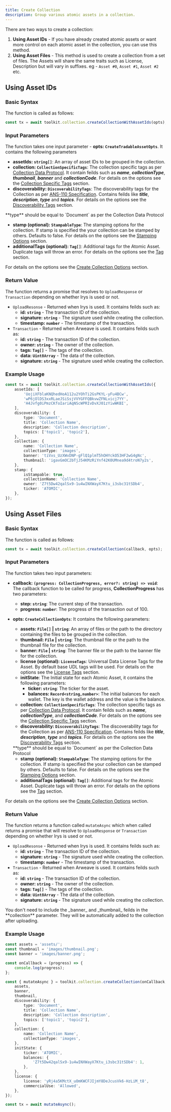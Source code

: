 ```yaml
---
title: Create Collection
description: Group various atomic assets in a collection.
---
```


There are two ways to create a collection:

1. **Using Asset IDs** - If you have already created atomic assets or want more control on each atomic asset in the collection, you can use this method.
2. **Using Asset Files** - This method is used to create a collection from a set of files. The Assets will share the same traits such as License, Description but will vary in suffixes. eg - `Asset #0`, `Asset #1`, `Asset #2` etc.

## Using Asset IDs

### Basic Syntax

The function is called as follows:

```ts
const tx = await toolkit.collection.createCollectionWithAssetIds(opts);
```

### Input Parameters

The function takes one input parameter - **opts: `CreateTradableAssetOpts`**. It contains the following parameters

-   **assetIds: `string[]`**: An array of asset IDs to be grouped in the collection.
-   **collection: `CollectionSpecificTags`**: The collection specific tags as per [Collection Data Protocol](https://specs.arweave.dev/?tx=4zqtz8-U4LNKjFU4gZ28oKkV6bTlfzJiguqjbMl9R4Q). It contain feilds such as **_name_**, **_collectionType_**, **_thumbnail_**, **_banner_** and **_collectionCode_**. For details on the options see the [Collection Specific Tags](/types-reference/tags/collection-specific) section.
-   **discoverability: `DiscoverabilityTags`**: The discoverability tags for the Collection as per [ANS-110 Specification](https://specs.arweave.dev/#/view/SYHBhGAmBo6fgAkINNoRtumOzxNB8-JFv2tPhBuNk5c). Contains feilds like **_title_**, **_description_**, **_type_** and **_topics_**. For details on the options see the [Discoverability Tags](/types-reference/tags/discoverability) section.

<Note>
    **type** should be equal to `Document` as per the Collection Data Protocol
</Note>

-   **stamp (optional): `StampableType`**: The stamping options for the collection. If stamp is specified the your collection can be stamped by others. Defaults to false. For details on the options see the [Stamping Options](/types-reference/collection#stampable-type) section.
-   **additionalTags (optional): `Tag[]`**: Additional tags for the Atomic Asset. Duplicate tags will throw an error. For details on the options see the [Tag](/types-reference/atomic-asset#tag-type) section.

For details on the options see the [Create Collection Options](/types-reference/collection#create-collection-with-asset-ids) section.

### Return Value

The function returns a promise that resolves to `UploadResponse` or `Transaction` depending on whether Irys is used or not.

-   `UploadResonse` - Returned when Irys is used. It contains feilds such as:
    -   **id: `string`** - The transaction ID of the collection.
    -   **signature: `string`** - The signature used while creating the collection.
    -   **timestamp: `number`** - The timestamp of the transaction.
-   `Transaction` - Returned when Arweave is used. It contains feilds such as:
    -   **id: `string`** - The transaction ID of the collection.
    -   **owner: `string`** - The owner of the collection.
    -   **tags: `Tag[]`** - The tags of the collection.
    -   **data: `Uint8Array`** - The data of the collection.
    -   **signature: `string`** - The signature used while creating the collection.

### Example Usage

```ts
const tx = await toolkit.collection.createCollectionWithAssetIds({
    assetIds: [
        'UojiXFblaKNQhedHoA112u2YOhTi2GsPKYL-yFu4BCw',
        'wP6jOlDS3xxRLaeJSiSsjVVYGFFQBkvwZFNLvicj7YY',
        'H4Jvfg0iPmzCKfoIariAqNScWPRIvDvXJ01zYiwWKBI',
    ],
    discoverability: {
        type: 'Document',
        title: 'Collection Name',
        description: 'Collection description',
        topics: ['topic1', 'topic2'],
    },
    collection: {
        name: 'Collection Name',
        collectionType: 'images',
        banner: 'tiVxs_UzXWvDNP-gFlQ1plmT5hOHYckO53HF2wG4gNc',
        thumbnail: 'igavGmOC2bTjJ54KMzRiYnf42K0UMnea9d4troN7y2s',
    },
    stamp: {
        isStampable: true,
        collectionName: 'Collection Name',
        owner: 'Z7t5Dw42qalSx9-1u4wINXWayX7Ktu_i3sbc31tSDb4',
        ticker: 'ATOMIC',
    },
});
```

## Using Asset Files

### Basic Syntax

The function is called as follows:

```ts
const tx = await toolkit.collection.createCollection(callback, opts);
```

### Input Parameters

The function takes two input parameters:

-   **callback: `(progress: CollectionProgress, error?: string) => void`**: The callback function to be called for progress, **CollectionProgress** has two parameters:
    -   **step: `string`**: The current step of the transaction.
    -   **progress: `number`**: The progress of the transaction out of 100.
-   **opts: `CreateCollectionOpts`**: It contains the following parameters:

    -   **assets: `File[]` | `string`**: An array of files or the path to the directory containing the files to be grouped in the collection.
    -   **thumbnail: `File` | `string`**: The thumbnail file or the path to the thumbnail file for the collection.
    -   **banner: `File` | `string`**: The banner file or the path to the banner file for the collection.
    -   **license (optional): `LicenseTags`**: Universal Data License Tags for the Asset. By default base UDL tags will be used. For details on the options see the [License Tags](/types-reference/tags/udl) section.
    -   **initState**: The Initial state for each Atomic Asset, it contains the following parameters:
        -   **ticker: `string`**: The ticker for the asset.
        -   **balances: `Record<string,number>`**: The initial balances for each wallet. The key is the wallet address and the value is the balance.
    -   **collection: `CollectionSpecificTags`**: The collection specific tags as per [Collection Data Protocol](https://specs.arweave.dev/?tx=4zqtz8-U4LNKjFU4gZ28oKkV6bTlfzJiguqjbMl9R4Q). It contain feilds such as **_name_**, **_collectionType_**, and **_collectionCode_**. For details on the options see the [Collection Specific Tags](/types-reference/tags/collection-specific) section.
    -   **discoverability: `DiscoverabilityTags`**: The discoverability tags for the Collection as per [ANS-110 Specification](https://specs.arweave.dev/#/view/SYHBhGAmBo6fgAkINNoRtumOzxNB8-JFv2tPhBuNk5c). Contains feilds like **_title_**, **_description_**, **_type_** and **_topics_**. For details on the options see the [Discoverability Tags](/types-reference/tags/discoverability) section.

    <Note>
        **type** should be equal to `Document` as per the Collection Data
        Protocol
    </Note>

    -   **stamp (optional): `StampableType`**: The stamping options for the collection. If stamp is specified the your collection can be stamped by others. Defaults to false. For details on the options see the [Stamping Options](/types-reference/collection#stampable-type) section.
    -   **additionalTags (optional): `Tag[]`**: Additional tags for the Atomic Asset. Duplicate tags will throw an error. For details on the options see the [Tag](/types-reference/atomic-asset#tag-type) section.

For details on the options see the [Create Collection Options](/types-reference/collection#create-collection-with-assets) section.

### Return Value

The function returns a function called `mutateAsync` which when called returns a promise that will resolve to `UploadResponse` or `Transaction` depending on whether Irys is used or not.

-   `UploadResonse` - Returned when Irys is used. It contains feilds such as:
    -   **id: `string`** - The transaction ID of the collection.
    -   **signature: `string`** - The signature used while creating the collection.
    -   **timestamp: `number`** - The timestamp of the transaction.
-   `Transaction` - Returned when Arweave is used. It contains feilds such as:
    -   **id: `string`** - The transaction ID of the collection.
    -   **owner: `string`** - The owner of the collection.
    -   **tags: `Tag[]`** - The tags of the collection.
    -   **data: `Uint8Array`** - The data of the collection.
    -   **signature: `string`** - The signature used while creating the collection.

<Note>
    You don't need to include the _banner_ and _thumbnail_ feilds in the
    **collection** parameter. They will be automatically added to the collection
    after uploading.
</Note>

### Example Usage

```ts
const assets = 'assets/';
const thumbnail = 'images/thumbnail.png';
const banner = 'images/banner.png';

const onCallback = (progress) => {
    console.log(progress);
};

const { mutateAsync } = toolkit.collection.createCollection(onCallback, {
    assets,
    banner,
    thumbnail,
    discoverability: {
        type: 'Document',
        title: 'Collection Name',
        description: 'Collection description',
        topics: ['topic1', 'topic2'],
    },
    collection: {
        name: 'Collection Name',
        collectionType: 'images',
    },
    initState: {
        ticker: 'ATOMIC',
        balances: {
            'Z7t5Dw42qalSx9-1u4wINXWayX7Ktu_i3sbc31tSDb4': 1,
        },
    },
    license: {
        license: 'yRj4a5KMctX_uOmKWCFJIjmY8DeJcusVk6-HzLiM_t8',
        commercialUse: 'Allowed',
    },
});

const tx = await mutateAsync();
```
